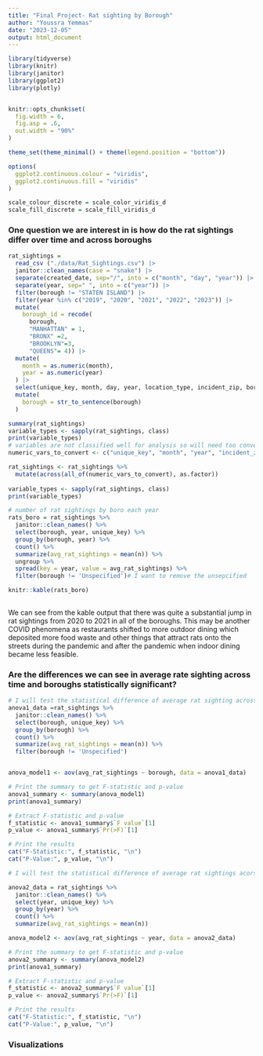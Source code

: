 ```yaml
---
title: "Final Project- Rat sighting by Borough"
author: "Youssra Yemmas"
date: "2023-12-05"
output: html_document
---
```


```r
library(tidyverse)
library(knitr)
library(janitor)
library(ggplot2)
library(plotly)


knitr::opts_chunk$set(
  fig.width = 6,
  fig.asp = .6,
  out.width = "90%"
)

theme_set(theme_minimal() + theme(legend.position = "bottom"))

options(
  ggplot2.continuous.colour = "viridis",
  ggplot2.continuous.fill = "viridis"
)

scale_colour_discrete = scale_color_viridis_d
scale_fill_discrete = scale_fill_viridis_d
```

### One question we are interest in is how do the rat sightings differ over time and across boroughs
```r
rat_sightings = 
  read_csv ("./data/Rat_Sightings.csv") |>
  janitor::clean_names(case = "snake") |>
  separate(created_date, sep="/", into = c("month", "day", "year")) |> 
  separate(year, sep=" ", into = c("year")) |>
  filter(borough != "STATEN ISLAND") |> 
  filter(year %in% c("2019", "2020", "2021", "2022", "2023")) |>
  mutate(
    borough_id = recode(
      borough, 
      "MANHATTAN" = 1,
      "BRONX" =2,
      "BROOKLYN"=3,
      "QUEENS"= 4)) |>
  mutate(
    month = as.numeric(month),
    year = as.numeric(year)
  ) |>
  select(unique_key, month, day, year, location_type, incident_zip, borough, location, borough_id) |>
  mutate(
    borough = str_to_sentence(borough)
  )

summary(rat_sightings)
variable_types <- sapply(rat_sightings, class)
print(variable_types)
# variables are not classified well for analysis so will need too convert numeric variables
numeric_vars_to_convert <- c("unique_key", "month", "year", "incident_zip", "borough_id")

rat_sightings <- rat_sightings %>% 
  mutate(across(all_of(numeric_vars_to_convert), as.factor))
        
variable_types <- sapply(rat_sightings, class)
print(variable_types)

# number of rat sightings by boro each year
rats_boro = rat_sightings %>% 
  janitor::clean_names() %>% 
  select(borough, year, unique_key) %>% 
  group_by(borough, year) %>% 
  count() %>% 
  summarize(avg_rat_sightings = mean(n)) %>% 
  ungroup %>% 
  spread(key = year, value = avg_rat_sightings) %>% 
  filter(borough != 'Unspecified')# I want to remove the unsepcified

knitr::kable(rats_boro)
  
```

We can see from the kable output that there was quite a substantial jump in rat sightings from 2020 to 2021 in all of the boroughs. This may be another COVID phenomena as restaurants shifted to more outdoor dining which deposited more food waste and other things that attract rats onto the streets during the pandemic and after the pandemic when indoor dining became less feasible. 

### Are the differences we can see in average rate sighting across time and boroughs statistically significant? 
```r
# I will test the statistical difference of average rat sighting across boroughs
anova1_data =rat_sightings %>% 
  janitor::clean_names() %>% 
  select(borough, unique_key) %>% 
  group_by(borough) %>% 
  count() %>% 
  summarize(avg_rat_sightings = mean(n)) %>% 
  filter(borough != 'Unspecified')


anova_model1 <- aov(avg_rat_sightings ~ borough, data = anova1_data)

# Print the summary to get F-statistic and p-value
anova1_summary <- summary(anova_model1)
print(anova1_summary)

# Extract F-statistic and p-value
f_statistic <- anova1_summary$`F value`[1]
p_value <- anova1_summary$`Pr(>F)`[1]

# Print the results
cat("F-Statistic:", f_statistic, "\n")
cat("P-Value:", p_value, "\n")

```

```r
# I will test the statistical difference of average rat sightings acorss time from 2019-2023

anova2_data = rat_sightings %>% 
  janitor::clean_names() %>% 
  select(year, unique_key) %>% 
  group_by(year) %>% 
  count() %>% 
  summarize(avg_rat_sightings = mean(n)) 

anova_model2 <- aov(avg_rat_sightings ~ year, data = anova2_data)

# Print the summary to get F-statistic and p-value
anova2_summary <- summary(anova_model2)
print(anova1_summary)

# Extract F-statistic and p-value
f_statistic <- anova2_summary$`F value`[1]
p_value <- anova2_summary$`Pr(>F)`[1]

# Print the results
cat("F-Statistic:", f_statistic, "\n")
cat("P-Value:", p_value, "\n")
```

### Visualizations
```r

```


